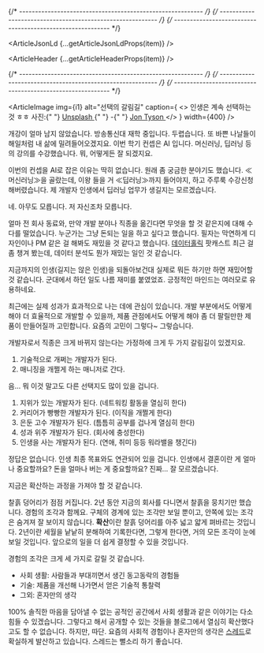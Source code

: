
{/* ---------------------------------------------------------- */}
{/* ---------------------------------------------------------- */}
{/* ---------------------------------------------------------- */}


<ArticleJsonLd {...getArticleJsonLdProps(item)} />

<ArticleHeader {...getArticleHeaderProps(item)} />

{/* ---------------------------------------------------------- */}
{/* ---------------------------------------------------------- */}
{/* ---------------------------------------------------------- */}

<ArticleImage
  img={i1}
  alt="선택의 갈림길"
  caption={
    <>
      인생은 계속 선택하는 것 ㅎㅎ 사진:{" "}
      <a href="https://unsplash.com/ko/%EC%82%AC%EC%A7%84/PXB7yEM5LVs?utm_source=unsplash&utm_medium=referral&utm_content=creditCopyText">
        Unsplash
      </a>{" "}
      -{" "}
      <a href="https://unsplash.com/ko/@jontyson?utm_source=unsplash&utm_medium=referral&utm_content=creditCopyText">
        Jon Tyson
      </a>
    </>
  }
  width={400}
/>

개강이 얼마 남지 않았습니다. 방송통신대 재학 중입니다. 두렵습니다. 또 바쁜 나날들이 해일처럼 내 삶에 밀려들어오겠지요. 이번 학기 컨셉은 AI 입니다. 머신러닝, 딥러닝 등의 강의를 수강했습니다. 뭐, 어떻게든 잘 되겠지요.

이번의 컨셉을 AI로 잡은 이유는 딱히 없습니다. 원래 좀 궁금한 분야기도 했습니다. ≪머신러닝≫을 골랐는데, 이왕 들을 거 ≪딥러닝≫까지 들어야지, 하고 주루룩 수강신청 해버렸습니다. 제 개발자 인생에서 딥러닝 업무가 생길지는 모르겠습니다.

네. 아무도 모릅니다. 저 자신조차 모릅니다.

얼마 전 회사 동료와, 만약 개발 분야나 직종을 옮긴다면 무엇을 할 것 같은지에 대해 수다를 떨었습니다. 누군가는 그냥 돈되는 일을 하고 싶다고 했습니다. 필자는 막연하게 디자인이나 PM 같은 걸 해봐도 재밌을 것 같다고 했습니다. [데이터홀릭](https://www.youtube.com/@dataholic4) 팟캐스트 최근 걸 좀 챙겨 봤는데, 데이터 분석도 뭔가 재밌는 일인 것 같습니다.

지금까지의 인생(길지는 않은 인생)을 되돌아보건대 실제로 뭐든 하기만 하면 재밌어할 것 같습니다. 군대에서 하던 일도 나름 재미를 붙였었죠. 긍정적인 마인드는 여러모로 유용하네요.

최근에는 실제 성과가 효과적으로 나는 데에 관심이 있습니다. 개발 부분에서도 어떻게 해야 더 효율적으로 개발할 수 있을까, 제품 관점에서도 어떻게 해야 좀 더 팔릴만한 제품이 만들어질까 고민합니다. 요즘의 고민이 그렇다~ 그렇습니다.

개발자로서 직종은 크게 바뀌지 않는다는 가정하에 크게 두 가지 갈림길이 있겠지요.

1. 기술적으로 개쩌는 개발자가 된다.
2. 매니징을 개쩔게 하는 매니저로 간다.

음… 뭐 이것 말고도 다른 선택지도 많이 있을 겁니다.

1. 지위가 있는 개발자가 된다. (네트워킹 활동을 열심히 한다)
2. 커리어가 빵빵한 개발자가 된다. (이직을 개쩔게 한다)
3. 은둔 고수 개발자가 된다. (틈틈히 공부를 겁나게 열심히 한다)
4. 성과 위주 개발자가 된다. (회사에 충성한다)
5. 인생을 사는 개발자가 된다. (연애, 취미 등등 워라밸을 챙긴다)

정답은 없습니다. 인생 최종 목표와도 연관되어 있을 겁니다. 인생에서 결혼이란 게 얼마나 중요할까요? 돈을 얼마나 버는 게 중요할까요? 진짜… 잘 모르겠습니다.

지금은 확산하는 과정을 가져야 할 것 같습니다.

찰흙 덩어리가 점점 커집니다. 2년 동안 지금의 회사를 다니면서 찰흙을 뭉치기만 했습니다. 경험의 조각과 함께요. 구체의 경계에 있는 조각만 보일 뿐이고, 안쪽에 있는 조각은 숨겨져 잘 보이지 않습니다. **확산**이란 찰흙 덩어리를 아주 넓고 얇게 펴바르는 것입니다. 2년이란 세월을 낱낱히 분해하여 기록한다면, 그렇게 한다면, 거의 모든 조각이 눈에 보일 것입니다. 앞으로의 일을 더 쉽게 결정할 수 있을 것입니다.

경험의 조각은 크게 세 가지로 갈릴 것 같습니다.

- 사회 생활: 사람들과 부대끼면서 생긴 동고동락의 경험들
- 기술: 제품을 개선해 나가면서 얻은 기술적 통찰력
- 그외: 혼자만의 생각

100% 솔직한 마음을 담아낼 수 없는 공적인 공간에서 사회 생활과 같은 이야기는 다소 힘들 수 있겠습니다. 그렇다고 해서 공개할 수 있는 것들을 블로그에서 열심히 확산했다고도 할 수 없습니다. 하지만, 따단. 요즘의 사회적 경험이나 혼자만의 생각은 [스레드](https://www.threads.net/@ezkorry)로 확실하게 발산하고 있습니다. 스레드는 뻘소리 하기 좋습니다.
